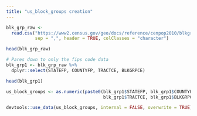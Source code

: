 ```yaml
---
title: "us_block_groups creation"
---
```


```r
blk_grp_raw <-
  read.csv("https://www2.census.gov/geo/docs/reference/cenpop2010/blkgrp/CenPop2010_Mean_BG.txt",
           sep = ",", header = TRUE, colClasses = "character")

head(blk_grp_raw)
```

```r
# Pares down to only the fips code data
blk_grp1 <- blk_grp_raw %>%
  dplyr::select(STATEFP, COUNTYFP, TRACTCE, BLKGRPCE)

head(blk_grp1)
```

```r
us_block_groups <- as.numeric(paste0(blk_grp1$STATEFP, blk_grp1$COUNTYFP,
                                     blk_grp1$TRACTCE, blk_grp1$BLKGRPCE))
```

```r
devtools::use_data(us_block_groups, internal = FALSE, overwrite = TRUE)
```